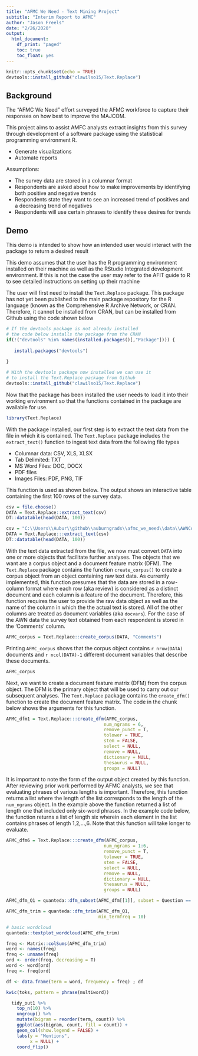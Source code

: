 ```yaml
---
title: "AFMC We Need - Text Mining Project"
subtitle: "Interim Report to AFMC"
author: "Jason Freels"
date: "2/26/2020"
output: 
  html_document:
    df_print: "paged"
    toc: true
    toc_float: yes
---
```


```r
knitr::opts_chunk$set(echo = TRUE)
devtools::install_github("clawilso15/Text.Replace")
```

## Background

The "AFMC We Need" effort surveyed the AFMC workforce to capture their responses on how best to improve the MAJCOM. 

This project aims to assist AMFC analysts extract insights from this survey through development of a software package using the statistical programming environment R.

- Generate visualizations
- Automate reports

Assumptions:

- The survey data are stored in a columnar format
- Respondents are asked about how to make improvements by identifying both positive and negative trends 
- Respondents state they want to see an increased trend of positives and a decreasing trend of negatives
- Respondents will use certain phrases to identify these desires for trends

## Demo

This demo is intended to show how an intended user would interact with the package to return a desired result

This demo assumes that the user has the R programming environment installed on their machine as well as the RStudio Integrated development environment.  If this is not the case the user may refer to the AFIT guide to R to see detailed instructions on setting up their machine 

The user will first need to install the `Text.Replace` package.  This package has not yet been published to the main package repository for the R language (known as the Comprehensive R Archive Network, or CRAN. Therefore, it cannot be installed from CRAN, but can be installed from Github using the code shown below

```r
# If the devtools package is not already installed
# the code below installs the package from the CRAN
if(!("devtools" %in% names(installed.packages()[,"Package"]))) {
  
   install.packages("devtools")
  
}

# With the devtools package now installed we can use it 
# to install the Text.Replace package from Github  
devtools::install_github("clawilso15/Text.Replace")
```

Now that the package has been installed the user needs to load it into their working environment so that the functions contained in the package are available for use. 

```r
library(Text.Replace)
```

With the package installed, our first step is to extract the text data from the file in which it is contained. The `Text.Replace` package includes the `extract_text()` function to ingest text data from the following file types

- Columnar data: CSV, XLS, XLSX
- Tab Delimited: TXT
- MS Word Files: DOC, DOCX
- PDF files
- Images Files: PDF, PNG, TIF

This function is used as shown below.  The output shows an interactive table containing the first 100 rows of the survey data.

```r
csv = file.choose()
DATA = Text.Replace::extract_text(csv)
DT::datatable(head(DATA, 100))
```

```r
csv = "C:\\Users\\Aubur\\github\\auburngrads\\afmc_we_need\\data\\AWNComment_Freels.csv"
DATA = Text.Replace:::extract_text(csv)
DT::datatable(head(DATA, 100))
```

With the text data extracted from the file, we now must convert `DATA` into one or more objects that facilitate further analyses.  The objects that we want are a corpus object and a document feature matrix (DFM).  The `Text.Replace` package contains the function `create_corpus()` to create a corpus object from an object containing raw text data.  As currently implemented, this function presumes that the data are stored in a row-column format where each row (aka review) is considered as a distinct document and each column is a feature of the document.  Therefore, this function requires the user to provide the raw data object as well as the name of the column in which the the actual text is stored. All of the other columns are treated as document variables (aka `docvars`). For the case of the AWN data the survey text obtained from each respondent is stored in the 'Comments' column.

```r
AFMC_corpus = Text.Replace::create_corpus(DATA, "Comments")
```

Printing `AFMC_corpus` shows that the corpus object contains `r nrow(DATA)` documents and `r ncol(DATA)-1` different document variables that describe these documents. 

```r
AFMC_corpus
```

Next, we want to create a document feature matrix (DFM) from the corpus object. The DFM is the primary object that will be used to carry out our subsequent analyses.  The `Text.Replace` package contains the `create_dfm()` function to create the document feature matrix.  The code in the chunk below shows the arguments for this function. 

```r
AFMC_dfm1 = Text.Replace:::create_dfm(AFMC_corpus, 
                                     num_ngrams = 6,
                                     remove_punct = T,
                                     tolower = TRUE, 
                                     stem = FALSE, 
                                     select = NULL, 
                                     remove = NULL, 
                                     dictionary = NULL, 
                                     thesaurus = NULL, 
                                     groups = NULL)
```

It is important to note the form of the output object created by this function.  After reviewing prior work performed by AFMC analysts, we see that evaluating phrases of various lengths is important. Therefore, this function returns a list where the length of the list corresponds to the length of the `num_ngrams` object.  In the example above the function returned a list of length one that included only six-word phrases.  In the example code below, the function returns a list of length six wherein each element in the list contains phrases of length 1,2,...,6. Note that this function will take longer to evaluate.

```r
AFMC_dfm6 = Text.Replace:::create_dfm(AFMC_corpus, 
                                     num_ngrams = 1:6,
                                     remove_punct = T,
                                     tolower = TRUE, 
                                     stem = FALSE, 
                                     select = NULL, 
                                     remove = NULL, 
                                     dictionary = NULL, 
                                     thesaurus = NULL, 
                                     groups = NULL)
```

```r
AFMC_dfm_Q1 = quanteda::dfm_subset(AFMC_dfm[[1]], subset = Question == 1)

AFMC_dfm_trim = quanteda::dfm_trim(AFMC_dfm_Q1, 
                                   min_termfreq = 10)
```

```r
# basic wordcloud
quanteda::textplot_wordcloud(AFMC_dfm_trim)

freq <- Matrix::colSums(AFMC_dfm_trim)
word <- names(freq)
freq <- unname(freq)
ord <- order(freq, decreasing = T)
word <- word[ord]
freq <- freq[ord]

df <- data.frame(term = word, frequency = freq) ; df
```

```r
kwic(toks, pattern = phrase(multiword))
```

```r
  tidy_out1 %>%
    top_n(10) %>%
    ungroup() %>%
    mutate(bigram = reorder(term, count)) %>%
    ggplot(aes(bigram, count, fill = count)) +
    geom_col(show.legend = FALSE) +
    labs(y = "Mentions",
         x = NULL) +
    coord_flip()
```